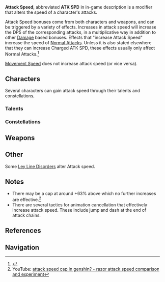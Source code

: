 {{Terminology Infobox
|type         = Attributes
|type2        = Combat
|type3        = Game Systems
}}
'''Attack Speed''', abbreviated '''ATK SPD''' in in-game description is a modifier that alters the speed of a character's attacks.

Attack Speed bonuses come from both characters and weapons, and can be triggered by a variety of effects. Increases in attack speed will increase the DPS of the corresponding attacks, in a multiplicative way in addition to other [[Damage]] based bonuses. Effects that "increase Attack Speed" increase the speed of [[Normal Attacks]]. Unless it is also stated elsewhere that they can increase Charged ATK SPD, these effects usually only affect Normal Attacks.<ref>{{Ref/Loading|Combat}}</ref>

[[Movement Speed]] does not increase attack speed (or vice versa).

==Characters==
Several characters can gain attack speed through their talents and constellations.

===Talents===
{{Talents by Category Table|ATK SPD Talents}}

===Constellations===
{{Constellations by Category Table|ATK SPD Constellations}}

== Weapons==
{{Weapons by Category Table|ATK SPD Passive Weapons}}

==Other==
Some [[Ley Line Disorders]] alter Attack speed.

==Notes==
*There may be a cap at around +63% above which no further increases are effective.<ref>YouTube: [https://youtu.be/NjgtoPhe-io attack speed cap in genshin? - razor attack speed comparison and experiment]</ref>
* There are several tactics for animation cancellation that effectively increase attack speed. These include jump and dash at the end of attack chains.

==References==
{{Reflist}}

==Navigation==
{{Attribute Navbox}}

[[Category:ATK SPD| ]]
